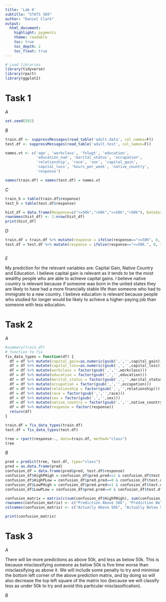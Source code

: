 ```yaml
---
title: 'Lab 6'
subtitle: "STATS 369"
author: "Daniel Clark"
output:
  html_document:
    highlight: pygments
    theme: readable
    toc: true
    toc_depth: 2
    toc_float: true
---
```



```r
# Load libraries
library(tidyverse)
library(rpart)
library(ggplot2)
```

# Task 1

*A*

```r
set.seed(502)
```

*B*

```r
train.df <- suppressMessages(read_table('adult.data', col_names=F))
test.df <- suppressMessages(read_table('adult.test', col_names=F))

names.vt <- c('age', 'workclass', 'fnlwgt', 'education',
              'education_num', 'marital_status', 'occupation',
              'relationship', 'race', 'sex', 'capital_gain',
              'capital_loss', 'hours_per_week', 'native_country',
              'response')

names(train.df) = names(test.df) = names.vt
```

*C*

```r
train_h = table(train.df$response)
test_h = table(test.df$response)

hist_df = data.frame(Response=c("<=50k",">50k","<=50k",">50k"), DataSort=c("Train","Train","Test","Test"), Frequency=c(train_h[1],train_h[2],test_h[1],test_h[2]))
rownames(hist_df) <- 1:nrow(hist_df)
print(hist_df)

```

*D*

```r
train.df = train.df %>% mutate(response = ifelse(response=="<=50K", 0, 1))
test.df = test.df %>% mutate(response = ifelse(response=="<=50K.", 0, 1))



```

*E*

My prediction for the relevant variables are: Capital Gain, Native Country and Education.
I believe capital gain is relevant as it tends to be the most wealthy people who are able to achieve capital gains.
I believe native country is relevant because if someone was born in the united states they are likely to have had 
a more financially stable life than someone who had to immigrate to a new country.
I believe education is relevant because people who studied for longer would be likely to achieve a higher-paying 
job than someone with less education.


# Task 2

*A*

```r
#summary(train.df)
# function to fix
fix_data_types = function(df) {
  df = df %>% mutate(capital_gain=as.numeric(gsub(',','',capital_gain)))
  df = df %>% mutate(capital_loss=as.numeric(gsub(',','',capital_loss)))
  df = df %>% mutate(workclass = factor(gsub(',','',workclass)))
  df = df %>% mutate(education = factor(gsub(',','',education)))
  df = df %>% mutate(marital_status = factor(gsub(',','',marital_status)))
  df = df %>% mutate(occupation = factor(gsub(',','',occupation)))
  df = df %>% mutate(relationship = factor(gsub(',','',relationship)))
  df = df %>% mutate(race = factor(gsub(',','',race)))
  df = df %>% mutate(sex = factor(gsub(',','',sex)))
  df = df %>% mutate(native_country = factor(gsub(',','',native_country)))
  df = df %>% mutate(response = factor(response))
  return(df)
}

train.df = fix_data_types(train.df)
test.df = fix_data_types(test.df)

tree = rpart(response~., data=train.df, method="class")
tree

```

*B*

```r
pred = predict(tree, test.df, type="class")
pred = as.data.frame(pred)
confusion_df = data.frame(pred$pred, test.df$response)
confusion_df$HighPHigh = confusion_df$pred.pred==1 & confusion_df$test.df.response==1
confusion_df$HighPLow = confusion_df$pred.pred==0 & confusion_df$test.df.response==1
confusion_df$LowPHigh = confusion_df$pred.pred==1 & confusion_df$test.df.response==0
confusion_df$LowPLow = confusion_df$pred.pred==0 & confusion_df$test.df.response==0

confusion_matrix = matrix(c(sum(confusion_df$HighPHigh), sum(confusion_df$HighPLow), sum(confusion_df$LowPHigh), sum(confusion_df$LowPLow)), nrow=2)
rownames(confusion_matrix) <- c("Prediction Above 50k", "Prediction Below 50k")
colnames(confusion_matrix) <- c("Actually Above 50k", "Actually Below 50k")

print(confusion_matrix)

```

# Task 3

*A*

There will be more predictions as above 50k, and less as below 50k. This is because misclassifying someone as below 50k is five time worse than misclassifying as above it. We will include some penalty to try and minimise the bottom left corner of the above prediction matrix, and by doing so will also decrease the top left square of the matrix too (because we will classify less as under 50k to try and avoid this particular misclassification).


*B*

```r

```







